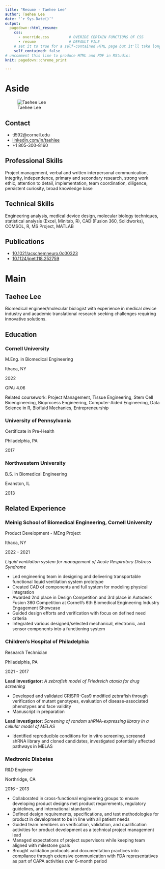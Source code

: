 ```yaml
---
title: "Resume - Taehee Lee"
author: Taehee Lee
date: "`r Sys.Date()`"
output:
  pagedown::html_resume:
    css:
      - override.css         # OVERIDE CERTAIN FUNCTIONS OF CSS
      - resume               # DEFAULT FILE
    # set it to true for a self-contained HTML page but it'll take longer to render
    self_contained: false
# uncomment this line to produce HTML and PDF in RStudio:
knit: pagedown::chrome_print

---
```


Aside
================================================================================


![Taehee Lee](headshot.png){height=50%,width=50%}


Contact {#contact}
--------------------------------------------------------------------------------

- <i class="fa fa-envelope"></i> tl592@cornell.edu
- <i class="fa fa-linkedin"></i> [linkedin.com/in/taehlee](https://www.linkedin.com/in/taehlee/)
- <i class="fa fa-phone"></i> +1 805-300-8160


Professional Skills {#skills}
--------------------------------------------------------------------------------

Project management, verbal and written interpersonal communication, integrity, independence, primary and secondary research, strong work ethic, attention to detail, implementation, team coordination, diligence, persistent curiosity, broad knowledge base


Technical Skills {#skills}
--------------------------------------------------------------------------------

Engineering analysis, medical device design, molecular biology techniques, statistical analysis (Excel, Minitab, R), CAD (Fusion 360, Solidworks), COMSOL, R, MS Project, MATLAB


Publications {#skills}
--------------------------------------------------------------------------------

- [10.1021/acschemneuro.0c00323](https://doi.org/10.1021/acschemneuro.0c00323)
- [10.1124/jpet.118.252759](https://doi.org/10.1124/jpet.118.252759)


Main
================================================================================

Taehee Lee {#title}
--------------------------------------------------------------------------------
Biomedical engineer/molecular biologist with experience in medical device industry and academic translational research seeking challenges requiring innovative solutions.

Education {data-icon=graduation-cap}
--------------------------------------------------------------------------------

### Cornell University

M.Eng. in Biomedical Engineering

Ithaca, NY

2022

GPA: 4.06

Related coursework: Project Management, Tissue Engineering, Stem Cell Bioengineering, Bioprocess Engineering, Computer-Aided Engineering, Data Science in R, Biofluid Mechanics, Entrepreneurship

### University of Pennsylvania

Certificate in Pre-Health

Philadelphia, PA

2017

### Northwestern University

B.S. in Biomedical Engineering

Evanston, IL

2013


Related Experience {data-icon=wrench}
--------------------------------------------------------------------------------

### Meinig School of Biomedical Engineering, Cornell University

Product Development - MEng Project

Ithaca, NY

2022 - 2021

*Liquid ventilation system for management of Acute Respiratory Distress Syndrome*

-	Led engineering team in designing and delivering transportable functional liquid ventilation system prototype
-	Created CAD of components and full system for modeling physical integration
- Awarded 2nd place in Design Competition and 3rd place in Autodesk Fusion 360 Competition at Cornell's 6th Biomedical Engineering Industry Engagement Showcase
- Guided design efforts and verification with focus on defined need criteria
-	Integrated various designed/selected mechanical, electronic, and sensor components into a functioning system


### Children's Hospital of Philadelphia

Research Technician

Philadelphia, PA

2021 - 2017

**Lead investigator:** *A zebrafish model of Friedreich ataxia for drug screening*

- Developed and validated CRISPR-Cas9 modified zebrafish through verification of mutant genotypes, evaluation of disease-associated phenotypes and face validity
- Manuscript in preparation

**Lead investigator:** *Screening of random shRNA-expressing library in a cellular model of MELAS*

-	Identified reproducible conditions for in vitro screening, screened shRNA library and cloned candidates, investigated potentially affected pathways in MELAS

### Medtronic Diabetes

R&D Engineer

Northridge, CA

2016 - 2013

-	Collaborated in cross-functional engineering groups to ensure developing product designs met product requirements, regulatory guidelines, and international standards
-	Defined design requirements, specifications, and test methodologies for product in development to be in line with all patient needs
-	Guided team members on verification, validation, and qualification activities for product development as a technical project management lead
-	Managed expectations of project supervisors while keeping team aligned with milestone goals
- Brought validation protocols and documentation practices into compliance through extensive communication with FDA representatives as part of CAPA activities over 6-month period

  

<!-- Professional Experience {data-icon=suitcase} -->
<!-- -------------------------------------------------------------------------------- -->

<!-- ### Data Scientist, intern -->

<!-- SupStat Inc. -->

<!-- Beijing, China -->

<!-- 2014 -->

<!-- ::: concise -->
<!-- - Taught R language to beginners.  -->
<!-- - Wrote Shiny app demos. -->
<!-- - Converted statistical tutorials from SPSS to R language. -->
<!-- ::: -->

<!-- ### Bioinformatician -->

<!-- My Health Gene Technology Co., Ltd. -->

<!-- Beijing, China -->

<!-- 2015 - 2016 -->

<!-- ::: concise -->
<!-- - Analyzed whole-exome sequencing data.  -->
<!-- - Wrote analysis pipelines of ChIP-seq, single cell DNA-seq and single cell RNA-seq. -->
<!-- - Studied tumor metastasis and wrote research reports.  -->
<!-- - Also did case studies to identify the genetic defect causing rare disease. -->
<!-- ::: -->


<!-- Teaching Experience {data-icon=chalkboard-teacher} -->
<!-- -------------------------------------------------------------------------------- -->

<!-- ### Introduction to R Language for Beginners. -->

<!-- Instructor of R and Data Mining Training Courses at SupStat Inc. -->

<!-- Beijing, China -->

<!-- 2014 -->

<!-- ### Computational Biology and Bioinformatics. -->

<!-- Teaching assistant of GBS CB2-201 courses at UAB -->

<!-- AL, USA -->

<!-- 2016 - 2017 -->


<!-- Selected Publications and Posters {data-icon=file} -->
<!-- -------------------------------------------------------------------------------- -->

<!-- ### Genetic and epigenetic signals are found predictive to the distribution of intra-individual divergence of alternative splicing. -->

<!-- Poster for 2013 International Conference of Genomics -->

<!-- Qingdao, China -->

<!-- 2014 -->

<!-- **Yu L**, Chen B, Zhang Z. -->

<!-- ### ESCRT-0 complex modulates Rbf mutant cell survival by regulating Rhomboid endosomal trafficking and EGFR signaling. -->

<!-- J Cell Sci. 2016 May 15;129(10):2075-84. -->

<!-- N/A -->

<!-- 2016  -->

<!-- Sheng Z, **Yu L**, Zhang T, Pei X, Li X, Zhang Z and Du W.  -->
